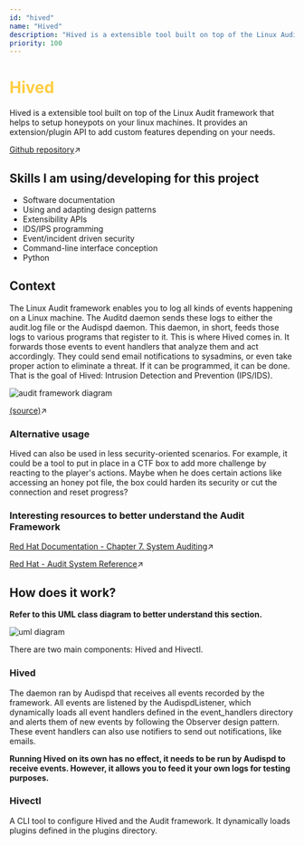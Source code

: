 ```yaml
---
id: "hived"
name: "Hived"
description: "Hived is a extensible tool built on top of the Linux Audit framework that helps to setup honeypots on your linux machines. It provides an extension/plugin API, to add custom features."
priority: 100
---
```

<h1 style="color: #ffcd42;">Hived</h1>

Hived is a extensible tool built on top of the Linux Audit framework that helps to setup honeypots on your linux machines.
It provides an extension/plugin API to add custom features depending on your needs.

[Github repository](https://github.com/ariannelafraise/hived)↗

## Skills I am using/developing for this project
- Software documentation
- Using and adapting design patterns
- Extensibility APIs
- IDS/IPS programming
- Event/incident driven security
- Command-line interface conception
- Python

## Context
The Linux Audit framework enables you to log all kinds of events happening on a Linux machine.
The Auditd daemon sends these logs to either the audit.log file or the Audispd daemon.
This daemon, in short, feeds those logs to various programs that register to it. This is where Hived comes in.
It forwards those events to event handlers that analyze them and act accordingly.
They could send email notifications to sysadmins, or even take proper action to eliminate a threat.
If it can be programmed, it can be done. That is the goal of Hived: Intrusion Detection and Prevention (IPS/IDS).

![audit framework diagram](https://www.researchgate.net/profile/Muhammad-Zam-Zam/publication/355181208/figure/fig2/AS:1078393193922567@1634120381586/Linux-Auditd-Architecture.ppm)

[(source)](https://www.researchgate.net/figure/Linux-Auditd-Architecture_fig2_355181208)↗

### Alternative usage
Hived can also be used in less security-oriented scenarios. For example, it could be a tool to put in place
in a CTF box to add more challenge by reacting to the player's actions. Maybe when he does certain actions like
accessing an honey pot file, the box could harden its security or cut the connection and reset progress?

### Interesting resources to better understand the Audit Framework
[Red Hat Documentation - Chapter 7. System Auditing](https://docs.redhat.com/en/documentation/red_hat_enterprise_linux/7/html/security_guide/chap-system_auditing)↗

[Red Hat - Audit System Reference](https://access.redhat.com/articles/4409591?extIdCarryOver=true&sc_cid=701f2000001Css5AAC#audit-record-types-2)↗

## How does it work?
**Refer to this UML class diagram to better understand this section.**

![uml diagram](https://github.com/ariannelafraise/hived/blob/main/documentation/hived.drawio.png?raw=true)

There are two main components: Hived and Hivectl.
### Hived
The daemon ran by Audispd that receives all events recorded by the framework.
All events are listened by the AudispdListener, which dynamically loads all event handlers
defined in the event_handlers directory and alerts them of new events by following the Observer design pattern.
These event handlers can also use notifiers to send out notifications, like emails.

**Running Hived on its own has no effect, it needs to be run by Audispd to receive events. However, it allows you to feed it your own logs for testing purposes.**

### Hivectl
A CLI tool to configure Hived and the Audit framework. It dynamically loads plugins defined in the plugins directory.
